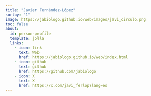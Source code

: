 ```yaml
---
title: "Javier Fernández-López"
sortby: "1"
image: https://jabiologo.github.io/web/images/javi_circulo.png
toc: false
about:
  id: person-profile
  template: jolla
  links:
    - icon: link
      text: Web
      href: https://jabiologo.github.io/web/index.html
    - icon: github
      text: github
      href: https://github.com/jabiologo
    - icon: X
      text: X
      href: https://x.com/javi_ferlop?lang=es
---
```


:::{#person-profile}
:::
